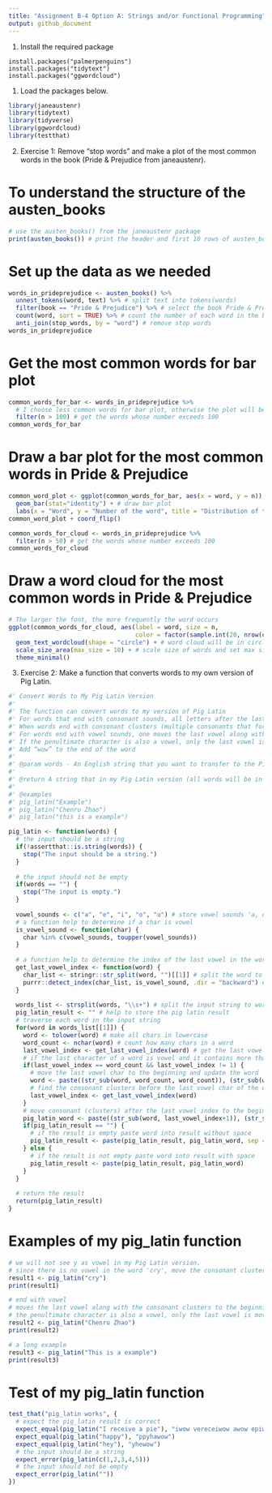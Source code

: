 ```yaml
---
title: "Assignment B-4 Option A: Strings and/or Functional Programming"
output: github_document
---
```


1. Install the required package

<!-- -->

    install.packages("palmerpenguins")
    install.packages("tidytext")
    install.packages("ggwordcloud")

1.  Load the packages below.

```r
library(janeaustenr)
library(tidytext)
library(tidyverse)
library(ggwordcloud)
library(testthat)
```

2. Exercise 1: Remove “stop words” and make a plot of the most common words in the book (Pride & Prejudice from janeaustenr).

# To understand the structure of the austen_books
```r
# use the austen_books() from the janeaustenr package
print(austen_books()) # print the header and first 10 rows of austen_books() 
```

# Set up the data as we needed
```r
words_in_prideprejudice <- austen_books() %>%
  unnest_tokens(word, text) %>% # split text into tokens(words)
  filter(book == "Pride & Prejudice") %>% # select the book Pride & Prejudice
  count(word, sort = TRUE) %>% # count the number of each word in the book Pride & Prejudice
  anti_join(stop_words, by = "word") # remove stop words
words_in_prideprejudice
```

# Get the most common words for bar plot
```r
common_words_for_bar <- words_in_prideprejudice %>%
  # I choose less common words for bar plot, otherwise the plot will be messy
  filter(n > 100) # get the words whose number exceeds 100
common_words_for_bar
```

# Draw a bar plot for the most common words in Pride & Prejudice
```r
common_word_plot <- ggplot(common_words_for_bar, aes(x = word, y = n)) + # ggplot where x = word, y = n
  geom_bar(stat="identity") + # draw bar plot 
  labs(x = "Word", y = "Number of the word", title = "Distribution of the most common word")
common_word_plot + coord_flip()
```

```r
common_words_for_cloud <- words_in_prideprejudice %>%
  filter(n > 50) # get the words whose number exceeds 100
common_words_for_cloud
```

# Draw a word cloud for the most common words in Pride & Prejudice
```r
# The larger the font, the more frequently the word occurs
ggplot(common_words_for_cloud, aes(label = word, size = n, 
                                   color = factor(sample.int(20, nrow(common_words_for_cloud), replace = TRUE)))) +
  geom_text_wordcloud(shape = "circle") + # word cloud will be in circle shape
  scale_size_area(max_size = 10) + # scale size of words and set max size to be 10
  theme_minimal() 
```

3. Exercise 2: Make a function that converts words to my own version of Pig Latin.

```r
#' Convert Words to My Pig Latin Version
#'
#' The function can convert words to my version of Pig Latin
#' For words that end with consonant sounds, all letters after the last vowel are placed at the beginning of the word sequence.
#' When words end with consonant clusters (multiple consonants that form one sound), the whole sound is added to the beginning.
#' For words end with vowel sounds, one moves the last vowel along with the consonant clusters to the beginning. 
#' If the penultimate character is also a vowel, only the last vowel is moved.
#' Add “wow” to the end of the word
#'
#' @param words - An English string that you want to transfer to the Pig Latin version 
#' 
#' @return A string that in my Pig Latin version (all words will be in the lowercase)
#' 
#' @examples
#' pig_latin("Example")
#' pig_latin("Chenru Zhao")
#' pig_latin("this is a example")

pig_latin <- function(words) {
  # the input should be a string
  if(!assertthat::is.string(words)) {
    stop("The input should be a string.")
  }
  
  # the input should not be empty
  if(words == "") {
    stop("The input is empty.")
  }
  
  vowel_sounds <- c("a", "e", "i", "o", "u") # store vowel sounds 'a, e, i, o, u' in a vector
  # a function help to determine if a char is vowel
  is_vowel_sound <- function(char) {
    char %in% c(vowel_sounds, toupper(vowel_sounds))
  }
  
  # a function help to determine the index of the last vowel in the word
  get_last_vowel_index <- function(word) {
    char_list <- stringr::str_split(word, "")[[1]] # split the word to chars
    purrr::detect_index(char_list, is_vowel_sound, .dir = "backward") # find the index of the last vowel in the word
  }
  
  words_list <- strsplit(words, "\\s+") # split the input string to words
  pig_latin_result <- "" # help to store the pig latin result
  # traverse each word in the input string 
  for(word in words_list[[1]]) {
    word <- tolower(word) # make all chars in lowercase
    word_count <- nchar(word) # count how many chars in a word
    last_vowel_index <- get_last_vowel_index(word) # get the last vowel index of the word
    # if the last character of a word is vowel and it contains more than one char
    if(last_vowel_index == word_count && last_vowel_index != 1) {
      # move the last vowel char to the beginning and update the word
      word <- paste((str_sub(word, word_count, word_count)), (str_sub(word, 1, word_count-1)), sep = "")
      # find the consonant clusters before the last vowel char of the original word
      last_vowel_index <- get_last_vowel_index(word)
    }
    # move consonant (clusters) after the last vowel index to the beginning
    pig_latin_word <- paste((str_sub(word, last_vowel_index+1)), (str_sub(word, 1, last_vowel_index)), "wow", sep = "")
    if(pig_latin_result == "") {
      # if the result is empty paste word into result without space
      pig_latin_result <- paste(pig_latin_result, pig_latin_word, sep = "")
    } else {
      # if the result is not empty paste word into result with space
      pig_latin_result <- paste(pig_latin_result, pig_latin_word)
    }
  }
  
  # return the result
  return(pig_latin_result)
}
```

# Examples of my pig_latin function
```r
# we will not see y as vowel in my Pig Latin version.
# since there is no vowel in the word 'cry', move the consonant clusters to the beginning will cause no change
result1 <- pig_latin("cry")
print(result1)
```

```r
# end with vowel
# moves the last vowel along with the consonant clusters to the beginning for 'Chenru'
# the penultimate character is also a vowel, only the last vowel is moved for 'Zhao'
result2 <- pig_latin("Chenru Zhao")
print(result2)
```

```r
# a long example
result3 <- pig_latin("This is a example")
print(result3)
```

# Test of my pig_latin function
```r
test_that("pig_latin works", {
  # expect the pig_latin result is correct
  expect_equal(pig_latin("I receive a pie"), "iwow vereceiwow awow epiwow")
  expect_equal(pig_latin("happy"), "ppyhawow")
  expect_equal(pig_latin("hey"), "yhewow")
  # the input should be a string 
  expect_error(pig_latin(c(1,2,3,4,5)))
  # the input should not be empty
  expect_error(pig_latin(""))
}) 
```